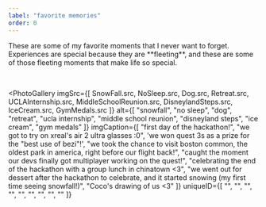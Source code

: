 ```yaml
---
label: "favorite memories"
order: 0
---
```





<p>
    These are some of my favorite moments that I never want to forget. Experiences are 
    special because they are **fleeting**, and these are some of those fleeting moments 
    that make life so special.
</p>
<br/>

<PhotoGallery 
  imgSrc={[
    SnowFall.src,
    NoSleep.src,
    Dog.src,
    Retreat.src,
    UCLAInternship.src,
    MiddleSchoolReunion.src,
    DisneylandSteps.src,
    IceCream.src,
    GymMedals.src
  ]}
  alt={[
    "snowfall",
    "no sleep", 
    "dog",
    "retreat",
    "ucla internship",
    "middle school reunion",
    "disneyland steps",
    "ice cream",
    "gym medals"
  ]}
  imgCaption={[
    "first day of the hackathon!",
    "we got to try on xreal's air 2 ultra glasses :0",
    'we won quest 3s as a prize for the "best use of bezi"!',
    "we took the chance to visit boston common, the oldest park in america, right before our flight back!",
    "caught the moment our devs finally got multiplayer working on the quest!",
    "celebrating the end of the hackathon with a group lunch in chinatown <3",
    "we went out for dessert after the hackathon to celebrate, and it started snowing (my first time seeing snowfall!)",
    "Coco's drawing of us <3"
  ]}
  uniqueID={[
    "",
    "",
    "",
    "",
    "",
    "",
    "",
    "",
    ""
  ]}
></PhotoGallery>



